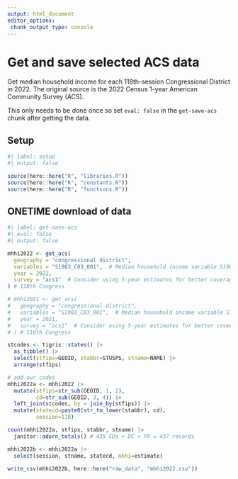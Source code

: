 ```yaml
---
output: html_document
editor_options: 
 chunk_output_type: console
---
```


# Get and save selected ACS data

Get median household income for each 118th-session Congressional District in 2022. The original source is the 2022 Census 1-year American Community Survey (ACS).

This only needs to be done once so set `eval: false` in the `get-save-acs` chunk after getting the data.

## Setup

```r
#| label: setup
#| output: false

source(here::here("R", "libraries.R"))
source(here::here("R", "constants.R"))
source(here::here("R", "functions.R"))

```


## ONETIME download of data

```r
#| label: get-save-acs
#| eval: false
#| output: false

mhhi2022 <- get_acs(
  geography = "congressional district",
  variables = "S1903_C03_001",  # Median household income variable S1903_C03_001E
  year = 2022,
  survey = "acs1"  # Consider using 5-year estimates for better coverage, especially in smaller areas
) # 118th Congress

# mhhi2021 <- get_acs(
#   geography = "congressional district",
#   variables = "S1903_C03_001",  # Median household income variable S1903_C03_001E
#   year = 2021,
#   survey = "acs1"  # Consider using 5-year estimates for better coverage, especially in smaller areas
# ) # 116th Congress

stcodes <- tigris::states() |> 
  as_tibble() |> 
  select(stfips=GEOID, stabbr=STUSPS, stname=NAME) |> 
  arrange(stfips)

# add our codes
mhhi2022a <- mhhi2022 |> 
  mutate(stfips=str_sub(GEOID, 1, 2),
         cd=str_sub(GEOID, 3, 4)) |> 
  left_join(stcodes, by = join_by(stfips)) |> 
  mutate(statecd=paste0(str_to_lower(stabbr), cd),
         session=118)

count(mhhi2022a, stfips, stabbr, stname) |> 
  janitor::adorn_totals() # 435 CDs + DC + PR = 437 records

mhhi2022b <- mhhi2022a |> 
  select(session, stname, statecd, mhhi=estimate)

write_csv(mhhi2022b, here::here("raw_data", "mhhi2022.csv"))

```
